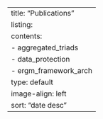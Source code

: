 ---
title: "Publications"
listing:
  contents: 
    - aggregated_triads
    - data_protection
    - ergm_framework_arch
  type: default
  image-align: left
  sort: "date desc"
---